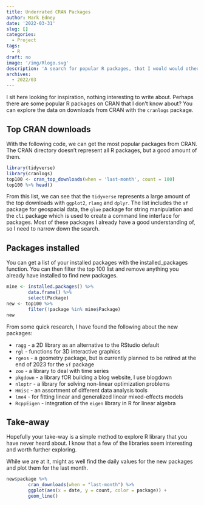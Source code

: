```yaml
---
title: Underrated CRAN Packages
author: Mark Edney
date: '2022-03-31'
slug: []
categories:
  - Project
tags:
  - R
draft: no
image: '/img/Rlogo.svg'
description: 'A search for popular R packages, that I would would otherwise miss.'
archives:
  - 2022/03
---
```


I sit here looking for inspiration, nothing interesting to write about. Perhaps there are some popular R packages on CRAN that I don't know about? You can explore the data on downloads from CRAN with the `cranlogs` package. 

## Top CRAN downloads

With the following code, we can get the most popular packages from CRAN. The CRAN directory doesn't represent all R packages, but a good amount of them. 

```r
library(tidyverse)
library(cranlogs)
top100 <- cran_top_downloads(when = 'last-month', count = 100)
top100 %>% head()
```
From this list, we can see that the `tidyverse` represents a large amount of the top downloads with `ggplot2`, `rlang` and `dplyr`. The list includes the `sf` package for geospacial data, the `glue` package for string manipulation and the `cli` package which is used to create a command line interface for packages. Most of these packages I already have a good understanding of, so I need to narrow down the search.

## Packages installed

You can get a list of your installed packages with the installed_packages function. You can then filter the top 100 list and remove anything you already have installed to find new packages. 

```r
mine <- installed.packages() %>%
        data.frame() %>%
        select(Package)
new <- top100 %>%
        filter(!package %in% mine$Package)
new
```

From some quick research, I have found the following about the new packages:

*  `ragg` - a 2D library as an alternative to the RStudio default
*  `rgl` - functions for 3D interactive graphics
*  `rgeos` - a geometry package, but is currently planned to be retired at the end of 2023 for the `sf` package 
*  `zoo` - a library to deal with time series
*  `pkgdown` - a library fOR building a blog website, I use blogdown
*  `nloptr` - a library for solving non-linear optimization problems
*  `Hmisc` - an assortment of different data analysis tools
*  `lme4` - for fitting linear and generalized linear mixed-effects models
*  `RcppEigen` - integration of the `eigen` library in R for linear algebra 

## Take-away

Hopefully your take-way is a simple method to explore R library that you have never heard about. I know that a few of the libraries seem interesting and worth further exploring. 

While we are at it, might as well find the daily values for the new packages and plot them for the last month. 

```r
new$package %>%
        cran_downloads(when = "last-month") %>%
        ggplot(aes(x = date, y = count, color = package)) +
        geom_line()
        
```